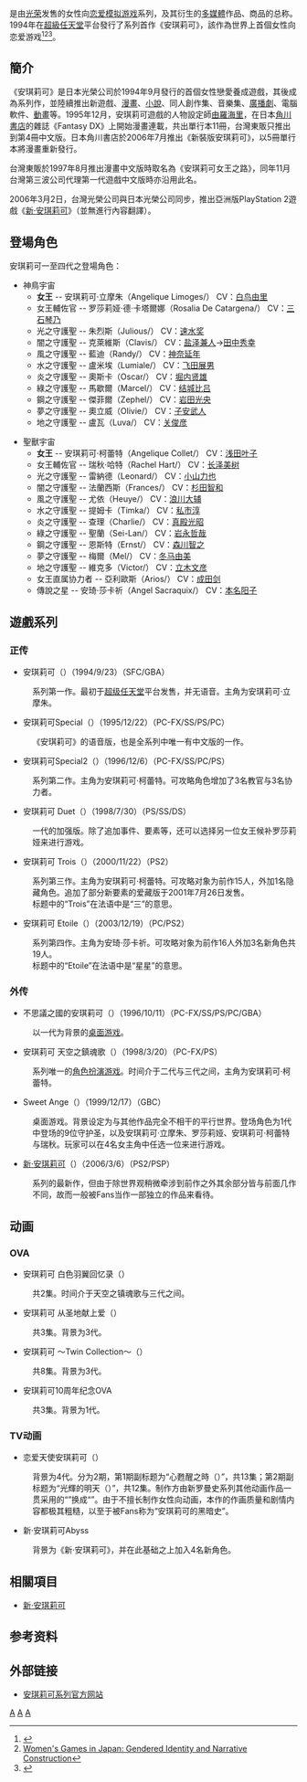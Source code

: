 {{NoteTA
| G1 = Games
}}

{{vgname|安琪莉可系列|ja=アンジェリーク}}是由[[光榮公司|光荣]]发售的女性向[[戀愛模擬遊戲|恋爱模拟游戏]]系列，及其衍生的[[多媒體|多媒體]]作品、商品的总称。1994年在[[超級任天堂|超級任天堂]]平台發行了系列首作《安琪莉可》，該作為世界上首個女性向恋爱游戏<ref>{{Cite web |url=https://www.famitsu.com/news/201909/14183287.html |title=存档副本 |access-date=2021-01-25 |archive-date=2021-01-12 |archive-url=https://web.archive.org/web/20210112192653/https://www.famitsu.com/news/201909/14183287.html |dead-url=no }}</ref><ref>[https://journals.sagepub.com/doi/10.1177/0263276409103132 Women's Games in Japan: Gendered Identity and Narrative Construction]</ref><ref>{{Cite web|title=【オトナの乙女ゲーム道】第1回 乙女ゲームの歴史を振り返る ― ネオロマからオトメイト、ハードの変化まで|url=https://www.inside-games.jp/article/2015/03/04/85573.html|access-date=2022-04-10|work=インサイド|language=ja}}</ref>。

== 簡介 ==
《安琪莉可》是日本光榮公司於1994年9月發行的首個女性戀愛養成遊戲，其後成為系列作，並陸續推出新遊戲、[[漫畫|漫畫]]、[[小說|小說]]、同人創作集、音樂集、[[廣播劇|廣播劇]]、電腦軟件、[[動畫|動畫]]等。1995年12月，安琪莉可遊戲的人物設定師[[由羅海里|由羅海里]]，在日本[[角川書店|角川書店]]的雜誌《Fantasy DX》上開始漫畫連載，共出單行本11冊，台灣東販只推出到第4冊中文版。日本角川書店於2006年7月推出《新裝版安琪莉可》，以5冊單行本將漫畫重新發行。

台灣東販於1997年8月推出漫畫中文版時取名為《安琪莉可女王之路》，同年11月台灣第三波公司代理第一代遊戲中文版時亦沿用此名。

2006年3月2日，台灣光榮公司與日本光榮公司同步，推出亞洲版PlayStation 2遊戲《[[新·安琪莉可|新·安琪莉可]]》（並無進行內容翻譯）。

== 登場角色 ==
安琪莉可一至四代之登場角色：

* 神鳥宇宙
** '''女王''' -- 安琪莉可·立摩朱（Angelique Limoges/{{lang|ja|アンジェリーク・リモージュ}}） CV：[[白鸟由里|白鸟由里]]
** 女王輔佐官 -- 罗莎莉娅·德·卡塔爾娜（Rosalia De Catargena/{{lang|ja|ロザリア・デ・カタルヘナ}}） CV：[[三石琴乃|三石琴乃]]
** 光之守護聖 -- 朱烈斯（Julious/{{lang|ja|ジュリアス}}） CV：[[速水奖|速水奖]]
** 闇之守護聖 -- 克萊維斯（Clavis/{{lang|ja|クラヴィス}}） CV：[[盐泽兼人|盐泽兼人]]→[[田中秀幸|田中秀幸]]
** 風之守護聖 -- 藍迪（Randy/{{lang|ja|ランディ}}） CV：[[神奈延年|神奈延年]]
** 水之守護聖 -- 盧米埃（Lumiale/{{lang|ja|リュミエール}}） CV：[[飞田展男|飞田展男]]
** 炎之守護聖 -- 奧斯卡（Oscar/{{lang|ja|オスカー}}） CV：[[堀内贤雄|堀内贤雄]]
** 綠之守護聖 -- 馬歇爾（Marcel/{{lang|ja|マルセル}}） CV：[[结城比吕|结城比吕]]
** 鋼之守護聖 -- 傑菲爾（Zephel/{{lang|ja|ゼフェル}}） CV：[[岩田光央|岩田光央]]
** 夢之守護聖 -- 奧立威（Olivie/{{lang|ja|オリヴィエ}}） CV：[[子安武人|子安武人]]
** 地之守護聖 -- 盧瓦（Luva/{{lang|ja|ルヴァ}}） CV：[[关俊彦|关俊彦]]

* 聖獸宇宙
** '''女王''' -- 安琪莉可·柯蕾特（Angelique Collet/{{lang|ja|アンジェリーク・コレット}}） CV：[[浅田叶子|浅田叶子]]
** 女王輔佐官 -- 瑞秋·哈特（Rachel Hart/{{lang|ja|レイチェル・ハート}}） CV：[[长泽美树|长泽美树]]
** 光之守護聖 -- 雷納德（Leonard/{{lang|ja|レオナード}}） CV：[[小山力也|小山力也]]
** 闇之守護聖 -- 法蘭西斯（Frances/{{lang|ja|フランシス}}） CV：[[杉田智和|杉田智和]]
** 風之守護聖 -- 尤依（Heuye/{{lang|ja|ユーイ}}） CV：[[浪川大辅|浪川大辅]]
** 水之守護聖 -- 提姆卡（Timka/{{lang|ja|ティムカ}}） CV：[[私市淳|私市淳]]
** 炎之守護聖 -- 查理（Charlie/{{lang|ja|チャーリー}}） CV：[[真殿光昭|真殿光昭]]
** 綠之守護聖 -- 聖蘭（Sei-Lan/{{lang|ja|セイラン}}） CV：[[岩永哲哉|岩永哲哉]]
** 鋼之守護聖 -- 恩斯特（Ernst/{{lang|ja|エルンスト}}） CV：[[森川智之|森川智之]]
** 夢之守護聖 -- 梅爾（Mel/{{lang|ja|メル}}） CV：[[冬马由美|冬马由美]]
** 地之守護聖 -- 維克多（Victor/{{lang|ja|ヴィクトール}}） CV：[[立木文彦|立木文彦]]
** 女王直属协力者 -- 亞利歐斯（Arios/{{lang|ja|アリオス}}） CV：[[成田剑|成田剑]]
** 傳說之星 -- 安琦·莎卡祈（Angel Sacraquix/{{lang|ja|エンジュ‧サカキ}}） CV：[[本名阳子|本名阳子]]

== 遊戲系列 ==
=== 正传 ===
* 安琪莉可（{{lang|ja|アンジェリーク}}）（1994/9/23）（SFC/GBA）
: 系列第一作。最初于[[超级任天堂|超级任天堂]]平台发售，并无语音。主角为安琪莉可·立摩朱。
* 安琪莉可Special（{{lang|ja|アンジェリークSpecial}}）（1995/12/22）（PC-FX/SS/PS/PC）
: 《安琪莉可》的语音版，也是全系列中唯一有中文版的一作。
* 安琪莉可Special2（{{lang|ja|アンジェリークSpecial2}}）（1996/12/6）（PC-FX/SS/PC/PS）
: 系列第二作。主角为安琪莉可·柯蕾特。可攻略角色增加了3名教官与3名协力者。
* 安琪莉可 Duet（{{lang|ja|アンジェリーク デュエット}}）（1998/7/30）（PS/SS/DS）
: 一代的加强版。除了追加事件、要素等，还可以选择另一位女王候补罗莎莉娅来进行游戏。
* 安琪莉可 Trois（{{lang|ja|アンジェリーク トロワ}}）（2000/11/22）（PS2）
: 系列第三作。主角为安琪莉可·柯蕾特。可攻略对象为前作15人，外加1名隐藏角色。追加了部分新要素的爱藏版于2001年7月26日发售。
: 标题中的“Trois”在法语中是“三”的意思。
* 安琪莉可 Etoile（{{lang|ja|アンジェリーク エトワール}}）（2003/12/19）（PC/PS2）
: 系列第四作。主角为安琦·莎卡祈。可攻略对象为前作16人外加3名新角色共19人。
: 标题中的“Etoile”在法语中是“星星”的意思。

=== 外传 ===
* 不思議之國的安琪莉可（{{lang|ja|ふしぎの国のアンジェリーク}}）（1996/10/11）（PC-FX/SS/PS/PC/GBA）
: 以一代为背景的[[桌面游戏|桌面游戏]]。
* 安琪莉可 天空之鎮魂歌（{{lang|ja|アンジェリーク 天空の鎮魂歌}}）（1998/3/20）（PC-FX/PS）
: 系列唯一的[[電子角色扮演遊戲|角色扮演游戏]]。时间介于二代与三代之间，主角为安琪莉可·柯蕾特。
* Sweet Ange（{{lang|ja|スウィート アンジェ}}）（1999/12/17）（GBC）
: 桌面游戏。背景设定为与其他作品完全不相干的平行世界。登场角色为1代中登场的9位守护圣，以及安琪莉可·立摩朱、罗莎莉娅、安琪莉可·柯蕾特与瑞秋。玩家可以在4名女主角中任选一位来进行游戏。
* [[新·安琪莉可|新·安琪莉可]]（{{lang|ja|ネオ アンジェリーク}}）（2006/3/6）（PS2/PSP）
: 系列的最新作，但由于除世界观稍微牵涉到前作之外其余部分皆与前面几作不同，故而一般被Fans当作一部独立的作品来看待。

== 动画 ==
=== OVA ===
* 安琪莉可 白色羽翼回忆录（{{lang|ja|アンジェリーク 〜白い翼のメモワール〜}}）
: 共2集。时间介于天空之镇魂歌与三代之间。
* 安琪莉可 从圣地献上爱（{{lang|ja|アンジェリーク 〜聖地より愛をこめて〜}}）
: 共3集。背景为3代。
* 安琪莉可 ～Twin Collection～（{{lang|ja|アンジェリーク 〜Twinコレクション〜}}）
: 共8集。背景为3代。
* 安琪莉可10周年纪念OVA
: 共3集。背景为1代。

=== TV动画 ===
* 恋爱天使安琪莉可（{{lang|ja|恋する天使アンジェリーク}}）
: 背景为4代。分为2期，第1期副标题为“心甦醒之時（{{lang|ja|心のめざめる時}}）”，共13集；第2期副标题为“光輝的明天（{{lang|ja|かがやきの明日}}）”，共12集。制作方由新罗曼史系列其他动画作品一贯采用的“{{lang|ja|ゆめ太カンパニー}}”换成“{{lang|ja|サテライト}}”。由于{{lang|ja|サテライト}}不擅长制作女性向动画，本作的作画质量和剧情内容都极其粗糙，以至于被Fans称为“安琪莉可的黑暗史”。
* 新·安琪莉可Abyss
: 背景为《新·安琪莉可》，并在此基础之上加入4名新角色。

== 相關項目 ==
* [[新·安琪莉可|新·安琪莉可]]

==参考资料==
{{reflist|2}}

== 外部链接 ==
* {{ja}}[http://www.gamecity.ne.jp/neoromance/angelique/ 安琪莉可系列官方网站] {{Wayback|url=http://www.gamecity.ne.jp/neoromance/angelique/ |date=20120307231556 }}

{{光榮特庫摩}}
{{TYO動畫}}

[[Category:戀愛模擬遊戲|A]]
[[Category:光荣游戏|A]]
[[Category:少女遊戲|A]]